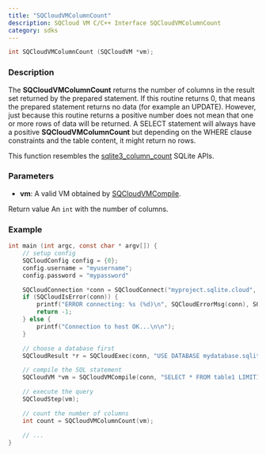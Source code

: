 ```yaml
---
title: "SQCloudVMColumnCount"
description: SQCloud VM C/C++ Interface SQCloudVMColumnCount
category: sdks
---
```


```c
int SQCloudVMColumnCount (SQCloudVM *vm);
```

### Description
The **SQCloudVMColumnCount** returns the number of columns in the result set returned by the prepared statement. If this routine returns 0, that means the prepared statement returns no data (for example an UPDATE). However, just because this routine returns a positive number does not mean that one or more rows of data will be returned. A SELECT statement will always have a positive **SQCloudVMColumnCount** but depending on the WHERE clause constraints and the table content, it might return no rows.

This function resembles the [sqlite3_column_count](https://sqlite.org/c3ref/column_count.html) SQLite APIs. 


### Parameters
* **vm**: A valid VM obtained by [SQCloudVMCompile](/docs/sdk/c/sqcloudvmcompile).

Return value
An `int` with the number of columns.

### Example
```c
int main (int argc, const char * argv[]) {
    // setup config
    SQCloudConfig config = {0};
    config.username = "myusername";
    config.password = "mypassword"

    SQCloudConnection *conn = SQCloudConnect("myproject.sqlite.cloud", SQCLOUD_DEFAULT_PORT, &config);
    if (SQCloudIsError(conn)) {
        printf("ERROR connecting: %s (%d)\n", SQCloudErrorMsg(conn), SQCloudErrorCode(conn));
        return -1;
    } else {
        printf("Connection to host OK...\n\n");
    }

    // choose a database first
    SQCloudResult *r = SQCloudExec(conn, "USE DATABASE mydatabase.sqlite;");

    // compile the SQL statement
    SQCloudVM *vm = SQCloudVMCompile(conn, "SELECT * FROM table1 LIMIT1;", -1, NULL);

    // execute the query
    SQCloudStep(vm);

    // count the number of columns
    int count = SQCloudVMColumnCount(vm);

    // ...
}
```